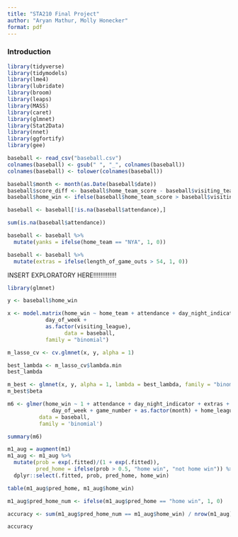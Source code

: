 ```yaml
---
title: "STA210 Final Project"
author: "Aryan Mathur, Molly Honecker"
format: pdf
---
```


### Introduction

```r

library(tidyverse)
library(tidymodels)
library(lme4)
library(lubridate)
library(broom)
library(leaps)
library(MASS)
library(caret)
library(glmnet)
library(Stat2Data)
library(nnet)
library(ggfortify)
library(gee)

baseball <- read_csv("baseball.csv")
colnames(baseball) <- gsub(" ", "_", colnames(baseball))
colnames(baseball) <- tolower(colnames(baseball))

baseball$month <- month(as.Date(baseball$date))
baseball$score_diff <- baseball$home_team_score - baseball$visiting_team_score
baseball$home_win <- ifelse(baseball$home_team_score > baseball$visiting_team_score, 1, 0)

baseball <- baseball[!is.na(baseball$attendance),]

sum(is.na(baseball$attendance))

```

```r

baseball <- baseball %>%
  mutate(yanks = ifelse(home_team == "NYA", 1, 0))

baseball <- baseball %>%
  mutate(extras = ifelse(length_of_game_outs > 54, 1, 0))

```

INSERT EXPLORATORY HERE!!!!!!!!!!!!!


```r

library(glmnet)

y <- baseball$home_win

x <- model.matrix(home_win ~ home_team + attendance + day_night_indicator + 
            day_of_week +
            as.factor(visiting_league),
                  data = baseball,
            family = "binomial")

m_lasso_cv <- cv.glmnet(x, y, alpha = 1)

best_lambda <- m_lasso_cv$lambda.min
best_lambda

m_best <- glmnet(x, y, alpha = 1, lambda = best_lambda, family = "binomial")
m_best$beta

```

```r

m6 <- glmer(home_win ~ 1 + attendance + day_night_indicator + extras +
              day_of_week + game_number + as.factor(month) + home_league + (1 | home_team),
          data = baseball,
          family = 'binomial')

summary(m6)

```

```r

m1_aug = augment(m1)
m1_aug <- m1_aug %>% 
  mutate(prob = exp(.fitted)/(1 + exp(.fitted)),
         pred_home = ifelse(prob > 0.5, "home win", "not home win")) %>% 
  dplyr::select(.fitted, prob, pred_home, home_win)

table(m1_aug$pred_home, m1_aug$home_win)
```


```r
m1_aug$pred_home_num <- ifelse(m1_aug$pred_home == "home win", 1, 0)

accuracy <- sum(m1_aug$pred_home_num == m1_aug$home_win) / nrow(m1_aug)

accuracy
```










